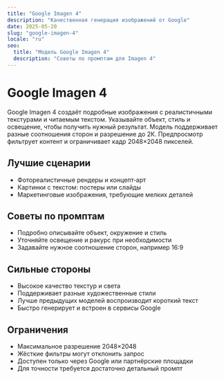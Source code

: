 ```yaml
---
title: "Google Imagen 4"
description: "Качественная генерация изображений от Google"
date: 2025-05-20
slug: "google-imagen-4"
locale: "ru"
seo:
  title: "Модель Google Imagen 4"
  description: "Советы по промптам для Imagen 4"
---
```


# Google Imagen 4

Google Imagen 4 создаёт подробные изображения с реалистичными текстурами и
читаемым текстом. Указывайте объект, стиль и освещение, чтобы получить нужный
результат. Модель поддерживает разные соотношения сторон и разрешение до 2К.
Предпросмотр фильтрует контент и ограничивает кадр 2048×2048 пикселей.

## Лучшие сценарии
- Фотореалистичные рендеры и концепт‑арт
- Картинки с текстом: постеры или слайды
- Маркетинговые изображения, требующие мелких деталей

## Советы по промптам
- Подробно описывайте объект, окружение и стиль
- Уточняйте освещение и ракурс при необходимости
- Задавайте нужное соотношение сторон, например 16:9

## Сильные стороны
- Высокое качество текстур и света
- Поддерживает разные художественные стили
- Лучше предыдущих моделей воспроизводит короткий текст
- Быстро генерирует и встроен в сервисы Google

## Ограничения
- Максимальное разрешение 2048×2048
- Жёсткие фильтры могут отклонить запрос
- Доступен только через Google или партнёрские площадки
- Для точности требуется достаточно детальный промпт
